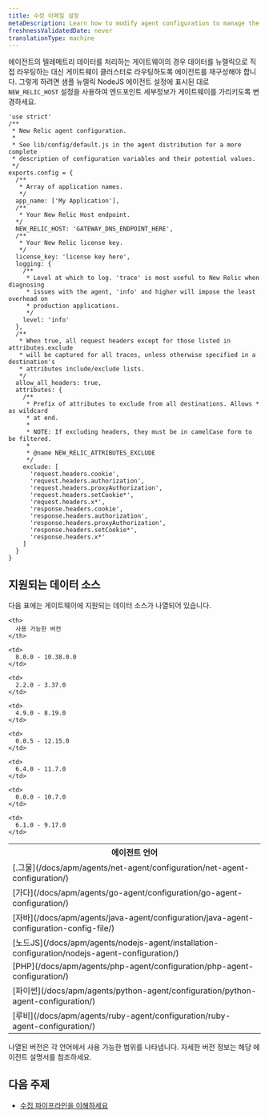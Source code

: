 ```yaml
---
title: 수정 이메일 설정
metaDescription: Learn how to modify agent configuration to manage the flow of data from your monitored entities to New Relic.
freshnessValidatedDate: never
translationType: machine
---
```


에이전트의 텔레메트리 데이터를 처리하는 게이트웨이의 경우 데이터를 뉴렐릭으로 직접 라우팅하는 대신 게이트웨이 클러스터로 라우팅하도록 에이전트를 재구성해야 합니다. 그렇게 하려면 샘플 뉴렐릭 NodeJS 에이전트 설정에 표시된 대로` NEW_RELIC_HOST` 설정을 사용하여 엔드포인트 세부정보가 게이트웨이를 가리키도록 변경하세요.

```node
'use strict'
/**
 * New Relic agent configuration.
 *
 * See lib/config/default.js in the agent distribution for a more complete
 * description of configuration variables and their potential values.
 */
exports.config = {
  /**
   * Array of application names.
   */
  app_name: ['My Application'],
  /**
   * Your New Relic Host endpoint.
  */
  NEW_RELIC_HOST: 'GATEWAY_DNS_ENDPOINT_HERE',
  /**
   * Your New Relic license key.
   */
  license_key: 'license key here',
  logging: {
    /**
     * Level at which to log. 'trace' is most useful to New Relic when diagnosing
     * issues with the agent, 'info' and higher will impose the least overhead on
     * production applications.
     */
    level: 'info'
  },
  /**
   * When true, all request headers except for those listed in attributes.exclude
   * will be captured for all traces, unless otherwise specified in a destination's
   * attributes include/exclude lists.
   */
  allow_all_headers: true,
  attributes: {
    /**
     * Prefix of attributes to exclude from all destinations. Allows * as wildcard
     * at end.
     *
     * NOTE: If excluding headers, they must be in camelCase form to be filtered.
     *
     * @name NEW_RELIC_ATTRIBUTES_EXCLUDE
     */
    exclude: [
      'request.headers.cookie',
      'request.headers.authorization',
      'request.headers.proxyAuthorization',
      'request.headers.setCookie*',
      'request.headers.x*',
      'response.headers.cookie',
      'response.headers.authorization',
      'response.headers.proxyAuthorization',
      'response.headers.setCookie*',
      'response.headers.x*'
    ]
  }
}
```

## 지원되는 데이터 소스

다음 표에는 게이트웨이에 지원되는 데이터 소스가 나열되어 있습니다.

<table>
  <tr>
    <th>
      에이전트 언어
    </th>

    <th>
      사용 가능한 버전
    </th>
  </tr>

  <tr>
    <td>
      [.그물](/docs/apm/agents/net-agent/configuration/net-agent-configuration/)
    </td>

    <td>
      8.0.0 - 10.38.0.0
    </td>
  </tr>

  <tr>
    <td>
      [가다](/docs/apm/agents/go-agent/configuration/go-agent-configuration/)
    </td>

    <td>
      2.2.0 - 3.37.0
    </td>
  </tr>

  <tr>
    <td>
      [자바](/docs/apm/agents/java-agent/configuration/java-agent-configuration-config-file/)
    </td>

    <td>
      4.9.0 - 8.19.0
    </td>
  </tr>

  <tr>
    <td>
      [노드JS](/docs/apm/agents/nodejs-agent/installation-configuration/nodejs-agent-configuration/)
    </td>

    <td>
      0.0.5 - 12.15.0
    </td>
  </tr>

  <tr>
    <td>
      [PHP](/docs/apm/agents/php-agent/configuration/php-agent-configuration/)
    </td>

    <td>
      6.4.0 - 11.7.0
    </td>
  </tr>

  <tr>
    <td>
      [파이썬](/docs/apm/agents/python-agent/configuration/python-agent-configuration/)
    </td>

    <td>
      0.0.0 - 10.7.0
    </td>
  </tr>

  <tr>
    <td>
      [루비](/docs/apm/agents/ruby-agent/configuration/ruby-agent-configuration/)
    </td>

    <td>
      6.1.0 - 9.17.0
    </td>
  </tr>
</table>

나열된 버전은 각 언어에서 사용 가능한 범위를 나타냅니다. 자세한 버전 정보는 해당 에이전트 설명서를 참조하세요.

## 다음 주제

* [수집 파이프라인을 이해하세요](/docs/new-relic-control/pipeline-control/ingest-pipeline)